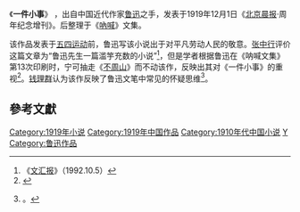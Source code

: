 《'''一件小事'''》 ，出自中国近代作家[[鲁迅|鲁迅]]之手，发表于1919年12月1日《[[北京晨报|北京晨报]]·周年纪念增刊》。后整理于《[[吶喊|吶喊]]》文集。

该作品发表于[[五四运动|五四运动]]前，鲁迅写该小说出于对平凡劳动人民的敬意。[[张中行|张中行]]评价这篇文章为“鲁迅先生一篇滥竽充数的小说”<ref>《[[文汇报_(香港)|文汇报]]》（1992.10.5）</ref>，但是学者根据鲁迅在《呐喊文集》第13次印刷时，宁可抽走《[[不周山|不周山]]》而不动该作，反映出其对《一件小事》的重视<ref>{{cite book | language = zh-hans | author = 周楠本 | coauthors =  | title = 我注鲁迅 | url =  | date = 2006年 | location =  | publisher = 福建教育出版社 | id =  | isbn = 9787533445447 | pages = 112-114页 }}</ref>。[[钱理群|钱理群]]认为该作反映了鲁迅文笔中常见的怀疑思维<ref>{{cite book | language = zh | author = [[钱理群|钱理群]] | coauthors =  | title = 走进当代的鲁迅 | url =  | date = 1999年 | location =  | publisher = 北京大学出版社 | id =  | isbn = 9787301042540 | pages = 179-182页 }}。</ref>。

==參考文獻==
{{wikisource|一件小事}}
<div class="references-small">
<references></references> 
</div>

{{呐喊文集}}
[[Category:1919年小说|Category:1919年小说]]
[[Category:1919年中国作品|Category:1919年中国作品]]
[[Category:1910年代中国小说|Category:1910年代中国小说]]
[[Category:中文短篇小說|Y]]
[[Category:鲁迅作品|Category:鲁迅作品]]